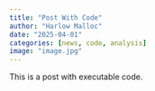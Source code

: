 ```yaml
---
title: "Post With Code"
author: "Harlow Malloc"
date: "2025-04-01"
categories: [news, code, analysis]
image: "image.jpg"
---
```


This is a post with executable code.

